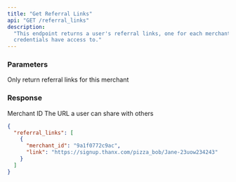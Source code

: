 ```yaml
---
title: "Get Referral Links"
api: "GET /referral_links"
description:
  "This endpoint returns a user's referral links, one for each merchant the
  credentials have access to."
---
```


### Parameters

<ParamField body="merchant_id" type="string">
  Only return referral links for this merchant
</ParamField>

### Response

<ResponseField name="merchant_id" type="string">
  Merchant ID
</ResponseField>

<ResponseField name="link" type="string">
  The URL a user can share with others
</ResponseField>

<ResponseExample>

```json
{
  "referral_links": [
    {
      "merchant_id": "9a1f0772c9ac",
      "link": "https://signup.thanx.com/pizza_bob/Jane-23uow234243"
    }
  ]
}
```

</ResponseExample>
